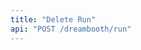 ```yaml
---
title: "Delete Run"
api: "POST /dreambooth/run"
---
```


<ParamField header="Authorization" type="string" required hidden />
<ParamField header="x-api-key" type="string" required hidden />

### Description

Deletes the output images for a dreambooth inference

### Body Data

<ParamField body="project-id" type="string" required>
  Project id of the project
</ParamField>

<ParamField body="run-id" type="string" required>
  Run id of the project
</ParamField>


<RequestExample>
```bash cURL
curl -X 'GET' \
  'https://api.mirageml.com/dreambooth/run' \
  -H 'accept: application/json' \
  -H 'Authorization: <AUTHORIZATION>' \
  -H 'x-api-key: <API_KEY>'
```
</RequestExample>

<ResponseExample>
```json
{
  "statusCode": 200,
  "body": {
    "message": "Deleted inference output images",
    "files": []
  }
}
```
</ResponseExample>
